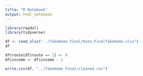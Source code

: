 ```yaml
---
title: "R Notebook"
output: html_notebook
---
```


```r
library(readxl)
library(tidyverse)

df <- read_xlsx("../TakeHome Final/Data_FinalTakeHome.xlsx")
df
```

```r
df$route[df$route == 2] <- 0
df$income <- df$income - 1
```

```r
write.csv(df, "../TakeHome Final/cleaned.csv")
```

